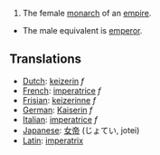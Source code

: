 #The female [[monarch]] of an [[empire]].
*The male equivalent is [[emperor]].

==Translations==
*[[Dutch]]: [[keizerin]] ''f''
*[[French]]: [[imperatrice]] ''f''
*[[Frisian]]: [[keizerinne]] ''f''
*[[German]]: [[Kaiserin]] ''f''
*[[Italian]]: [[imperatrice]] ''f''
*[[Japanese]]: [[女帝]] (じょてい, jotei)
*[[Latin]]: [[imperatrix]]